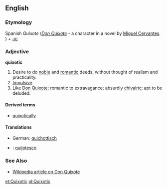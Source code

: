 ==English==
===Etymology===
Spanish ''Quixote'' (''[[w:Don Quixote|Don Quixote]]'' - a character in a novel by [[w:Miguel Cervantes|Miguel Cervantes]].<!-- or is it borrowed from a spanish adjective derived from the name of the character? -->) + ''[[-ic]]''

===Adjective===
'''quixotic'''

#Desire to do [[noble]] and [[romantic]] deeds, without thought of realism and practicality.
#[[Impulsive]].
#Like [[Don Quixote]]; romantic to extravagance; absurdly [[chivalric]]; apt to be deluded.

====Derived terms====
*[[quixotically]]

====Translations====
*German: [[quichottisch]]
*{{es}}: [[quijotesco]]
===See Also===
*[[w:Don Quixote|Wikipedia article on Don Quixote]]

[[et:Quixotic]]
[[pl:Quixotic]]